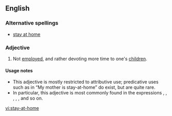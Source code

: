 ==English==

===Alternative spellings===
* [[stay at home]]

===Adjective===
{{en-adj|pos=[[stay]]-[[at]]-[[home]]|-}}

# {{context|of a parent}} Not [[employed]], and rather devoting more time to one's [[children]].

====Usage notes====
* This adjective is mostly restricted to attributive use; predicative uses such as in “My mother is stay-at-home” do exist, but are quite rare.
* In particular, this adjective is most commonly found in the expressions {{term||stay-at-home mother}}, {{term||father}}, {{term||mom}}, {{term||dad}}, {{term||motherhood}}, and so on.

[[vi:stay-at-home]]